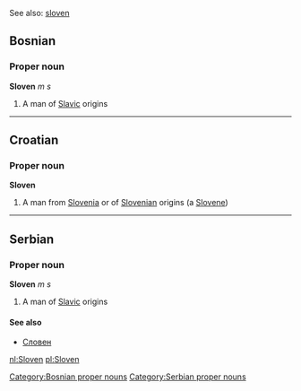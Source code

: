 See also: [[sloven]]

==Bosnian==
===Proper noun===
'''Sloven''' ''m s''
#A man of [[Slavic]] origins
[[Category:Bosnian proper nouns]]
----
==Croatian==
===Proper noun===
'''Sloven'''
#A man from [[Slovenia]] or of [[Slovenian]] origins (a [[Slovene]])
----
==Serbian==
===Proper noun===
'''Sloven''' ''m s''
#A man of [[Slavic]] origins
====See also====
*[[Словен]]
[[Category:Serbian proper nouns]]

[[nl:Sloven]]
[[pl:Sloven]]